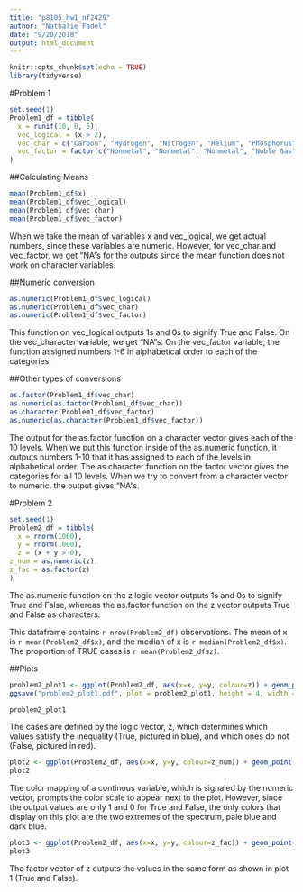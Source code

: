 ```yaml
---
title: "p8105_hw1_nf2429"
author: "Nathalie Fadel"
date: "9/20/2018"
output: html_document
---
```


```r
knitr::opts_chunk$set(echo = TRUE)
library(tidyverse)
```

#Problem 1
```r
set.seed(1)
Problem1_df = tibble(
  x = runif(10, 0, 5),
  vec_logical = (x > 2),
  vec_char = c("Carbon", "Hydrogen", "Nitrogen", "Helium", "Phosphorus", "Iodine", "Cesium", "Aluminum", "Oxygen", "Radium"),
  vec_factor = factor(c("Nonmetal", "Nonmetal", "Nonmetal", "Noble Gas", "Nonmetal", "Halogen", "Alkali Metal", "Post-transition metal", "Nonmetal", "Alkaline Earth Metal"))
) 
```

##Calculating Means
```r
mean(Problem1_df$x) 
mean(Problem1_df$vec_logical) 
mean(Problem1_df$vec_char) 
mean(Problem1_df$vec_factor) 
```
When we take the mean of variables x and vec_logical, we get actual numbers, since these variables are numeric. However, for vec_char and vec_factor, we get "NA"s for the outputs since the mean function does not work on character variables. 

##Numeric conversion
```r
as.numeric(Problem1_df$vec_logical) 
as.numeric(Problem1_df$vec_char) 
as.numeric(Problem1_df$vec_factor) 
```
This function on vec_logical outputs 1s and 0s to signify True and False. On the vec_character variable, we get "NA"s. On the vec_factor variable, the function assigned numbers 1-6 in alphabetical order to each of the categories.

##Other types of conversions
```r
as.factor(Problem1_df$vec_char)
as.numeric(as.factor(Problem1_df$vec_char))
as.character(Problem1_df$vec_factor)
as.numeric(as.character(Problem1_df$vec_factor))  
```
The output for the as.factor function on a character vector gives each of the 10 levels. When we put this function inside of the as.numeric function, it outputs numbers 1-10 that it has assigned to each of the levels in alphabetical order. The as.character function on the factor vector gives the categories for all 10 levels. When we try to convert from a character vector to numeric, the output gives "NA"s.

#Problem 2
```r
set.seed(1)
Problem2_df = tibble(
  x = rnorm(1000),
  y = rnorm(1000),
  z = (x + y > 0),
z_num = as.numeric(z), 
z_fac = as.factor(z) 
)  
```  
The as.numeric function on the z logic vector outputs 1s and 0s to signify True and False, whereas the as.factor function on the z vector outputs True and False as characters.

This dataframe contains `r nrow(Problem2_df)` observations. The mean of x is `r mean(Problem2_df$x)`, and the median of x is `r median(Problem2_df$x)`. The proportion of TRUE cases is `r mean(Problem2_df$z)`. 

##Plots
```r
problem2_plot1 <- ggplot(Problem2_df, aes(x=x, y=y, colour=z)) + geom_point()  
ggsave("problem2_plot1.pdf", plot = problem2_plot1, height = 4, width = 6)   

problem2_plot1  
```  

The cases are defined by the logic vector, z, which determines which values satisfy the inequality (True, pictured in blue), and which ones do not (False, pictured in red).

```r
plot2 <- ggplot(Problem2_df, aes(x=x, y=y, colour=z_num)) + geom_point() 
plot2
```  

The color mapping of a continous variable, which is signaled by the numeric vector, prompts the color scale to appear next to the plot. However, since the output values are only 1 and 0 for True and False, the only colors that display on this plot are the two extremes of the spectrum, pale blue and dark blue.

```r
plot3 <- ggplot(Problem2_df, aes(x=x, y=y, colour=z_fac)) + geom_point()
plot3
```  

The factor vector of z outputs the values in the same form as shown in plot 1 (True and False).


